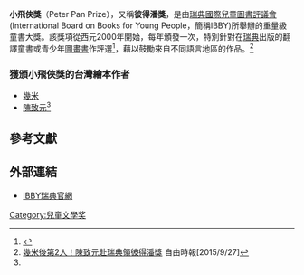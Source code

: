 {{original research|time=2016-03-25T18:29:36+00:00}}
{{refimprove|time=2016-03-25T18:29:36+00:00}}
'''小飛俠獎'''（Peter Pan Prize），又稱'''彼得潘獎'''，是由[[瑞典|瑞典]][[国际儿童图书评议会|國際兒童圖書評議會]](International Board on Books for Young People，簡稱IBBY)所舉辦的重量級童書大獎。該獎項從西元2000年開始，每年頒發一次，特別針對在[[瑞典|瑞典]]出版的翻譯童書或青少年[[圖畫書|圖畫書]]作評選<ref>{{Cite web |url=http://ibby.se/om-ibby/eng/ |title=IBBY-The Peter Pan Prize |access-date=2016-03-25 |archive-date=2021-01-28 |archive-url=https://web.archive.org/web/20210128180358/http://ibby.se/om-ibby/eng/ |dead-url=no }}</ref>，藉以鼓勵來自不同語言地區的作品。<ref name="幾">[http://ent.ltn.com.tw/news/breakingnews/1458207 幾米後第2人！陳致元赴瑞典領彼得潘獎] {{Wayback|url=http://ent.ltn.com.tw/news/breakingnews/1458207 |date=20181128061525 }} 自由時報[2015/9/27]</ref>

=== 獲頒小飛俠獎的台灣繪本作者 ===
* [[幾米|幾米]]
* [[陳致元|陳致元]]<ref name="幾"/>

== 參考文獻 ==
{{Reflist}}

== 外部連結 ==
*[http://ibby.se/om-ibby/eng/ IBBY瑞典官網] {{Wayback|url=http://ibby.se/om-ibby/eng/ |date=20210128180358 }}

[[Category:兒童文學奖|Category:兒童文學奖]]